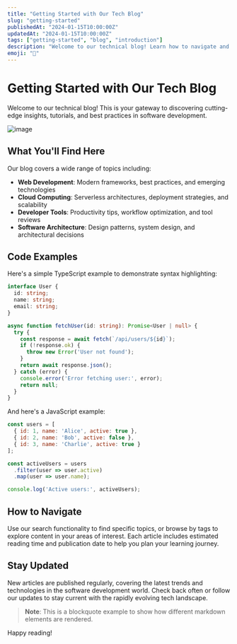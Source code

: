 ```yaml
---
title: "Getting Started with Our Tech Blog"
slug: "getting-started"
publishedAt: "2024-01-15T10:00:00Z"
updatedAt: "2024-01-15T10:00:00Z"
tags: ["getting-started", "blog", "introduction"]
description: "Welcome to our technical blog! Learn how to navigate and make the most of our content."
emoji: "🚀"
---
```


# Getting Started with Our Tech Blog

Welcome to our technical blog! This is your gateway to discovering cutting-edge insights, tutorials, and best practices in software development.

![image](./image.png)

## What You'll Find Here

Our blog covers a wide range of topics including:

- **Web Development**: Modern frameworks, best practices, and emerging technologies
- **Cloud Computing**: Serverless architectures, deployment strategies, and scalability
- **Developer Tools**: Productivity tips, workflow optimization, and tool reviews
- **Software Architecture**: Design patterns, system design, and architectural decisions

## Code Examples

Here's a simple TypeScript example to demonstrate syntax highlighting:

```typescript
interface User {
  id: string;
  name: string;
  email: string;
}

async function fetchUser(id: string): Promise<User | null> {
  try {
    const response = await fetch(`/api/users/${id}`);
    if (!response.ok) {
      throw new Error('User not found');
    }
    return await response.json();
  } catch (error) {
    console.error('Error fetching user:', error);
    return null;
  }
}
```

And here's a JavaScript example:

```javascript
const users = [
  { id: 1, name: 'Alice', active: true },
  { id: 2, name: 'Bob', active: false },
  { id: 3, name: 'Charlie', active: true }
];

const activeUsers = users
  .filter(user => user.active)
  .map(user => user.name);

console.log('Active users:', activeUsers);
```

## How to Navigate

Use our search functionality to find specific topics, or browse by tags to explore content in your areas of interest. Each article includes estimated reading time and publication date to help you plan your learning journey.

## Stay Updated

New articles are published regularly, covering the latest trends and technologies in the software development world. Check back often or follow our updates to stay current with the rapidly evolving tech landscape.

> **Note**: This is a blockquote example to show how different markdown elements are rendered.

Happy reading!